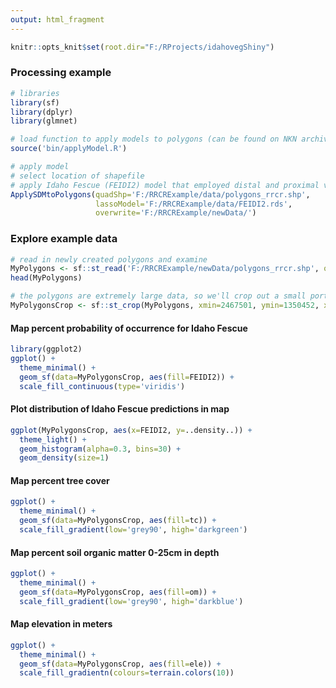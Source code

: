 ```yaml
---
output: html_fragment
---
```


```r
knitr::opts_knit$set(root.dir="F:/RProjects/idahovegShiny")
```

### Processing example
```r
# libraries
library(sf)
library(dplyr)
library(glmnet)

# load function to apply models to polygons (can be found on NKN archive site under /supplemental/SDMs)
source('bin/applyModel.R')

# apply model
# select location of shapefile
# apply Idaho Fescue (FEIDI2) model that employed distal and proximal variables
ApplySDMtoPolygons(quadShp='F:/RRCRExample/data/polygons_rrcr.shp', 
                   lassoModel='F:/RRCRExample/data/FEIDI2.rds', 
                   overwrite='F:/RRCRExample/newData/')
```

### Explore example data
```r
# read in newly created polygons and examine
MyPolygons <- sf::st_read('F:/RRCRExample/newData/polygons_rrcr.shp', quiet=T)
head(MyPolygons)

# the polygons are extremely large data, so we'll crop out a small portion of the data to work with
MyPolygonsCrop <- sf::st_crop(MyPolygons, xmin=2467501, ymin=1350452, xmax=2468889, ymax=1351364)
```

#### Map percent probability of occurrence for Idaho Fescue
```r
library(ggplot2)
ggplot() +
  theme_minimal() +
  geom_sf(data=MyPolygonsCrop, aes(fill=FEIDI2)) +
  scale_fill_continuous(type='viridis')
```

#### Plot distribution of Idaho Fescue predictions in map
```r
ggplot(MyPolygonsCrop, aes(x=FEIDI2, y=..density..)) +
  theme_light() +
  geom_histogram(alpha=0.3, bins=30) +
  geom_density(size=1)
```

#### Map percent tree cover
```r
ggplot() +
  theme_minimal() +
  geom_sf(data=MyPolygonsCrop, aes(fill=tc)) +
  scale_fill_gradient(low='grey90', high='darkgreen')
```

#### Map percent soil organic matter 0-25cm in depth
```r
ggplot() +
  theme_minimal() +
  geom_sf(data=MyPolygonsCrop, aes(fill=om)) +
  scale_fill_gradient(low='grey90', high='darkblue')
```

#### Map elevation in meters
```r
ggplot() +
  theme_minimal() +
  geom_sf(data=MyPolygonsCrop, aes(fill=ele)) +
  scale_fill_gradientn(colours=terrain.colors(10))
```
